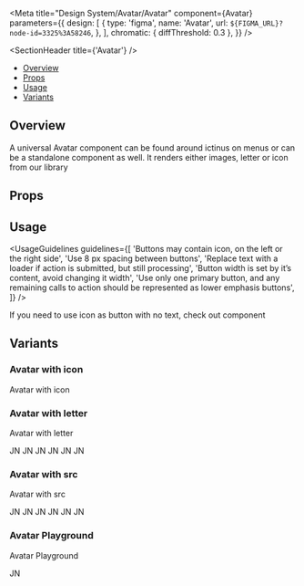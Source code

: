 
<Meta
  title="Design System/Avatar/Avatar"
  component={Avatar}
  parameters={{
    design: [
      {
        type: 'figma',
        name: 'Avatar',
        url: `${FIGMA_URL}?node-id=3325%3A58246`,
      },
    ],
    chromatic: { diffThreshold: 0.3 },
  }}
/>

<SectionHeader title={'Avatar'} />

- [Overview](#overview)
- [Props](#props)
- [Usage](#usage)
- [Variants](#variants)

## Overview

A universal Avatar component can be found around ictinus on menus or can be a standalone component as well. It renders either images, letter or icon from our library

## Props

<ArgsTable of={Avatar} />

## Usage

<UsageGuidelines
  guidelines={[
    'Buttons may contain icon, on the left or the right side',
    'Use 8 px spacing between buttons',
    'Replace text with a loader if action is submitted, but still processing',
    'Button width is set by it’s content, avoid changing it width',
    'Use only one primary button, and any remaining calls to action should be represented as lower emphasis buttons',
  ]}
/>

<Tip>If you need to use icon as button with no text, check out component</Tip>

## Variants

### Avatar with icon

Avatar with icon

<Canvas>
  <Story name="Avatar with icon">
    <Stack>
      <Avatar size={1} color={'blue'} iconName={'user'} />
      <Avatar size={2} color={'blue'} iconName={'alert'} />
      <Avatar size={3} color={'blue'} iconName={'clock'} />
      <Avatar size={4} color={'blue'} iconName={'earnings'} />
      <Avatar size={5} color={'blue'} iconName={'settings'} />
      <Avatar size={6} color={'blue'} iconName={'view'} />
    </Stack>
  </Story>
</Canvas>

### Avatar with letter

Avatar with letter

<Canvas>
  <Story name="Avatar with letter">
    <Stack>
      <Avatar size={1} color={'blue'}>
        JN
      </Avatar>
      <Avatar size={2} color={'blue'}>
        JN
      </Avatar>
      <Avatar size={3} color={'blue'}>
        JN
      </Avatar>
      <Avatar size={4} color={'blue'}>
        JN
      </Avatar>
      <Avatar size={5} color={'blue'}>
        JN
      </Avatar>
      <Avatar size={6} color={'blue'}>
        JN
      </Avatar>
    </Stack>
  </Story>
</Canvas>

### Avatar with src

Avatar with src

<Canvas>
  <Story name="Avatar with src">
    <Stack>
      <Avatar size={1} src={'https://mui.com/static/images/avatar/1.jpg'}>
        JN
      </Avatar>
      <Avatar size={2} src={'https://mui.com/static/images/avatar/1.jpg'}>
        JN
      </Avatar>
      <Avatar size={3} src={'https://mui.com/static/images/avatar/1.jpg'}>
        JN
      </Avatar>
      <Avatar size={4} src={'https://mui.com/static/images/avatar/1.jpg'}>
        JN
      </Avatar>
      <Avatar size={5} src={'https://mui.com/static/images/avatar/1.jpg'}>
        JN
      </Avatar>
      <Avatar size={6} src={'https://mui.com/static/images/avatar/1.jpg'}>
        JN
      </Avatar>
    </Stack>
  </Story>
</Canvas>

### Avatar Playground

Avatar Playground

<Canvas>
  <Story name="Avatar Playground" parameters={{ decorators: [withKnobs] }}>
    <Stack>
      <Avatar
        size={select('size', [1, 2, 3, 4, 5, 6], 1)}
        color={select('color', ['blue', 'teal', 'purple', 'red', 'orange'], 'blue')}
      >
        JN
      </Avatar>
      <Avatar
        size={select('size', [1, 2, 3, 4, 5, 6], 1)}
        src={'https://mui.com/static/images/avatar/1.jpg'}
        color={select('color', ['blue', 'teal', 'purple', 'red', 'orange'], 'blue')}
      />
      <Avatar
        size={select('size', [1, 2, 3, 4, 5, 6], 1)}
        color={select('color', ['blue', 'teal', 'purple', 'red', 'orange'], 'blue')}
      />
    </Stack>
  </Story>
</Canvas>
